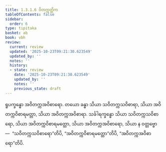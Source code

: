 ```yaml
---
title: 1.3.1.6 ဝိတက္ကတ္တိက
tableOfContents: false
sidebar:
  order: 6
type: tipitaka
basket: ab
book: vbh
review:
  current: review
  updated: '2025-10-23T09:21:30.623549'
  updated_by: ''
  notes: ''
  history:
  - state: review
    date: '2025-10-23T09:21:30.623549'
    updated_by: ''
    notes: ''
    previous_state: draft
---
```



<ReviewStatus review={frontmatter.review} showDetails={true} />

<HypothesisAnnotation frontmatter={frontmatter} />

<DynamicBreadcrumb />

<Paragraph number="505" book="vbh">
ရူပက္ခန္ဓော အဝိတက္ကအဝိစာရော. တယော ခန္ဓာ သိယာ သဝိတက္ကသဝိစာရာ, သိယာ အဝိတက္ကဝိစာရမတ္တာ, သိယာ အဝိတက္ကအဝိစာရာ. သင်္ခါရက္ခန္ဓော သိယာ သဝိတက္ကသဝိစာရော, သိယာ အဝိတက္ကဝိစာရမတ္တော, သိယာ အဝိတက္ကအဝိစာရော, သိယာ န ဝတ္တဗ္ဗော—  “သဝိတက္ကသဝိစာရော”တိပိ, “အဝိတက္ကဝိစာရမတ္တော”တိပိ, “အဝိတက္ကအဝိစာရော”တိပိ.
</Paragraph>